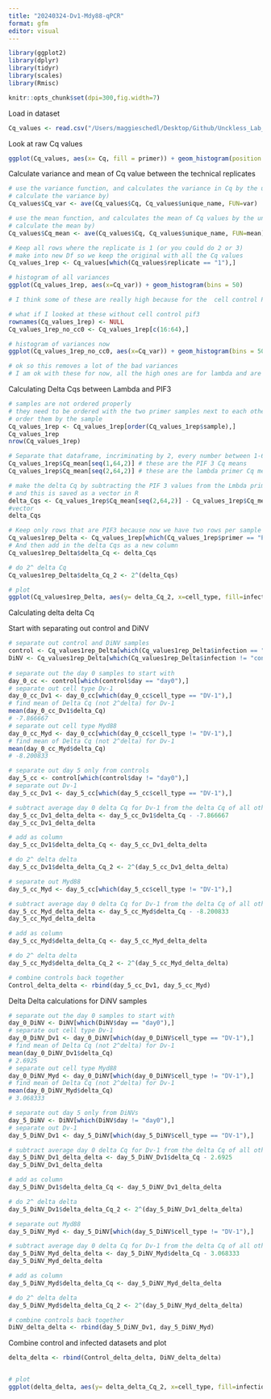```yaml
---
title: "20240324-Dv1-Mdy88-qPCR"
format: gfm
editor: visual
---
```


```r
library(ggplot2)
library(dplyr)
library(tidyr)
library(scales)
library(Rmisc)
```

```r
knitr::opts_chunk$set(dpi=300,fig.width=7)
```

Load in dataset

```r
Cq_values <- read.csv("/Users/maggieschedl/Desktop/Github/Unckless_Lab_Resources/qPCR_analysis/20240324-Dv1-Myd88-qPCR/20240324-myd88-Dv1-qPCR.csv")
```

Look at raw Cq values

```r
ggplot(Cq_values, aes(x= Cq, fill = primer)) + geom_histogram(position = "dodge") + facet_grid(~cell_type ~day) 
```

Calculate variance and mean of Cq value between the technical replicates

```r
# use the variance function, and calculates the variance in Cq by the unique.name (each sample/primer has 3 Cq values to 
# calculate the variance by)
Cq_values$Cq_var <- ave(Cq_values$Cq, Cq_values$unique_name, FUN=var)

# use the mean function, and calculates the mean of Cq values by the unique.name (each sample/primer has 3 Cq values to 
# calculate the mean by)
Cq_values$Cq_mean <- ave(Cq_values$Cq, Cq_values$unique_name, FUN=mean)

# Keep all rows where the replicate is 1 (or you could do 2 or 3)
# make into new Df so we keep the original with all the Cq values
Cq_values_1rep <- Cq_values[which(Cq_values$replicate == "1"),]

# histogram of all variances
ggplot(Cq_values_1rep, aes(x=Cq_var)) + geom_histogram(bins = 50)

# I think some of these are really high because for the  cell control PIF3 some are 40 and some are 35, which will really mess this up 

# what if I looked at these without cell control pif3 
rownames(Cq_values_1rep) <- NULL
Cq_values_1rep_no_cc0 <- Cq_values_1rep[c(16:64),]

# histogram of variances now 
ggplot(Cq_values_1rep_no_cc0, aes(x=Cq_var)) + geom_histogram(bins = 50)

# ok so this removes a lot of the bad variances 
# I am ok with these for now, all the high ones are for lambda and are almost all 2 consistant Cqs and one that is a little off
```

Calculating Delta Cqs between Lambda and PIF3

```r
# samples are not ordered properly
# they need to be ordered with the two primer samples next to each other for each sample 
# order them by the sample
Cq_values_1rep <- Cq_values_1rep[order(Cq_values_1rep$sample),]
Cq_values_1rep
nrow(Cq_values_1rep)

# Separate that dataframe, incriminating by 2, every number between 1-64 (number of rows in dataframe)
Cq_values_1rep$Cq_mean[seq(1,64,2)] # these are the PIF 3 Cq means 
Cq_values_1rep$Cq_mean[seq(2,64,2)] # these are the lambda primer Cq means 

# make the delta Cq by subtracting the PIF 3 values from the Lmbda primer values
# and this is saved as a vector in R 
delta_Cqs <- Cq_values_1rep$Cq_mean[seq(2,64,2)] - Cq_values_1rep$Cq_mean[seq(1,64,2)]
#vector
delta_Cqs

# Keep only rows that are PIF3 because now we have two rows per sample
Cq_values1rep_Delta <- Cq_values_1rep[which(Cq_values_1rep$primer == "PIF 3"),]
# And then add in the delta Cqs as a new column
Cq_values1rep_Delta$delta_Cq <- delta_Cqs

# do 2^ delta Cq
Cq_values1rep_Delta$delta_Cq_2 <- 2^(delta_Cqs)

# plot 
ggplot(Cq_values1rep_Delta, aes(y= delta_Cq_2, x=cell_type, fill=infection)) + geom_boxplot()  + theme_linedraw()  + facet_grid(~day)  + scale_y_continuous(trans='log10', breaks=trans_breaks('log10', function(x) 10^x), labels=trans_format('log10', math_format(10^.x)))

```

Calculating delta delta Cq 

Start with separating out control and DiNV
```r
# separate out control and DiNV samples 
control <- Cq_values1rep_Delta[which(Cq_values1rep_Delta$infection == "control"),]
DiNV <- Cq_values1rep_Delta[which(Cq_values1rep_Delta$infection != "control"),]
 
# separate out the day 0 samples to start with 
day_0_cc <- control[which(control$day == "day0"),]
# separate out cell type Dv-1 
day_0_cc_Dv1 <- day_0_cc[which(day_0_cc$cell_type == "DV-1"),]
# find mean of Delta Cq (not 2^delta) for Dv-1
mean(day_0_cc_Dv1$delta_Cq)
# -7.866667
# separate out cell type Myd88 
day_0_cc_Myd <- day_0_cc[which(day_0_cc$cell_type != "DV-1"),]
# find mean of Delta Cq (not 2^delta) for Dv-1
mean(day_0_cc_Myd$delta_Cq)
# -8.200833

# separate out day 5 only from controls 
day_5_cc <- control[which(control$day != "day0"),]
# separate out Dv-1
day_5_cc_Dv1 <- day_5_cc[which(day_5_cc$cell_type == "DV-1"),]

# subtract average day 0 delta Cq for Dv-1 from the delta Cq of all others 
day_5_cc_Dv1_delta_delta <- day_5_cc_Dv1$delta_Cq - -7.866667
day_5_cc_Dv1_delta_delta

# add as column 
day_5_cc_Dv1$delta_delta_Cq <- day_5_cc_Dv1_delta_delta

# do 2^ delta delta 
day_5_cc_Dv1$delta_delta_Cq_2 <- 2^(day_5_cc_Dv1_delta_delta)

# separate out Myd88
day_5_cc_Myd <- day_5_cc[which(day_5_cc$cell_type != "DV-1"),]

# subtract average day 0 delta Cq for Dv-1 from the delta Cq of all others 
day_5_cc_Myd_delta_delta <- day_5_cc_Myd$delta_Cq - -8.200833
day_5_cc_Myd_delta_delta

# add as column 
day_5_cc_Myd$delta_delta_Cq <- day_5_cc_Myd_delta_delta

# do 2^ delta delta 
day_5_cc_Myd$delta_delta_Cq_2 <- 2^(day_5_cc_Myd_delta_delta)

# combine controls back together  
Control_delta_delta <- rbind(day_5_cc_Dv1, day_5_cc_Myd)
```

Delta Delta calculations for DiNV samples 

```r
 
# separate out the day 0 samples to start with 
day_0_DiNV <- DiNV[which(DiNV$day == "day0"),]
# separate out cell type Dv-1 
day_0_DiNV_Dv1 <- day_0_DiNV[which(day_0_DiNV$cell_type == "DV-1"),]
# find mean of Delta Cq (not 2^delta) for Dv-1
mean(day_0_DiNV_Dv1$delta_Cq)
# 2.6925
# separate out cell type Myd88 
day_0_DiNV_Myd <- day_0_DiNV[which(day_0_DiNV$cell_type != "DV-1"),]
# find mean of Delta Cq (not 2^delta) for Dv-1
mean(day_0_DiNV_Myd$delta_Cq)
# 3.068333

# separate out day 5 only from DiNVs
day_5_DiNV <- DiNV[which(DiNV$day != "day0"),]
# separate out Dv-1
day_5_DiNV_Dv1 <- day_5_DiNV[which(day_5_DiNV$cell_type == "DV-1"),]

# subtract average day 0 delta Cq for Dv-1 from the delta Cq of all others 
day_5_DiNV_Dv1_delta_delta <- day_5_DiNV_Dv1$delta_Cq - 2.6925
day_5_DiNV_Dv1_delta_delta

# add as column 
day_5_DiNV_Dv1$delta_delta_Cq <- day_5_DiNV_Dv1_delta_delta

# do 2^ delta delta 
day_5_DiNV_Dv1$delta_delta_Cq_2 <- 2^(day_5_DiNV_Dv1_delta_delta)

# separate out Myd88
day_5_DiNV_Myd <- day_5_DiNV[which(day_5_DiNV$cell_type != "DV-1"),]

# subtract average day 0 delta Cq for Dv-1 from the delta Cq of all others 
day_5_DiNV_Myd_delta_delta <- day_5_DiNV_Myd$delta_Cq - 3.068333
day_5_DiNV_Myd_delta_delta

# add as column 
day_5_DiNV_Myd$delta_delta_Cq <- day_5_DiNV_Myd_delta_delta

# do 2^ delta delta 
day_5_DiNV_Myd$delta_delta_Cq_2 <- 2^(day_5_DiNV_Myd_delta_delta)

# combine controls back together  
DiNV_delta_delta <- rbind(day_5_DiNV_Dv1, day_5_DiNV_Myd)
```

Combine control and infected datasets and plot 

```r
delta_delta <- rbind(Control_delta_delta, DiNV_delta_delta)


# plot 
ggplot(delta_delta, aes(y= delta_delta_Cq_2, x=cell_type, fill=infection)) + geom_boxplot()  + theme_linedraw()  
```

